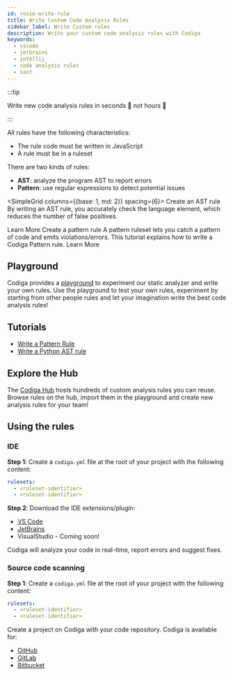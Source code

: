 ```yaml
---
id: rosie-write-rule
title: Write Custom Code Analysis Rules
sidebar_label: Write Custom rules
description: Write your custom code analysis rules with Codiga
keywords:
  - vscode
  - jetbrains
  - intellij
  - code analysis rules
  - sast
---
```


:::tip

Write new code analysis rules in seconds 💨 not hours 🥱

:::

All rules have the following characteristics:

- The rule code must be written in JavaScript
- A rule must be in a ruleset

There are two kinds of rules:

- **AST**: analyze the program AST to report errors
- **Pattern**: use regular expressions to detect potential issues

<SimpleGrid columns={{base: 1, md: 2}} spacing={6}>
<Card>
<Heading size="md" m={0}>Create an AST rule</Heading>
<Text fontSize="sm" m={0} lineHeight="tall" flexGrow={2}>
By writing an AST rule, you accurately check the language element, which reduces the number of false positives.
</Text>

<Link size="sm" variant="primary" href="/docs/rosie/tutorials/analysis-rule-tutorial-python-ast">Learn More</Link>
</Card>
<Card>
<Heading size="md" m={0}>Create a pattern rule</Heading>
<Text fontSize="sm" m={0} lineHeight="tall" flexGrow={2}>
A pattern ruleset lets you catch a pattern of code and emits violations/errors. This tutorial explains how to write a Codiga Pattern rule.
</Text>
<Link size="sm" variant="primary" href="/docs/rosie/tutorials/analysis-rule-tutorial-pattern">
    Learn More
  </Link>
</Card>
</SimpleGrid>

## Playground

Codiga provides a [playground](https://app.codiga.io/hub/playground) to experiment our
static analyzer and write your own rules. Use the playground to test your own rules,
experiment by starting from other people rules and let your imagination write the best
code analysis rules!

## Tutorials

- [Write a Pattern Rule](/docs/rosie/tutorials/analysis-rule-tutorial-pattern)
- [Write a Python AST rule](/docs/rosie/tutorials/analysis-rule-tutorial-python-ast)

## Explore the Hub

The [Codiga Hub](https://app.codiga.io/hub/rulesets) hosts hundreds of custom
analysis rules you can reuse. Browse rules on the hub, import them in the
playground and create new analysis rules for your team!

## Using the rules

### IDE

**Step 1**: Create a `codiga.yml` file at the root of your project with the following content:

```yaml
rulesets:
  - <ruleset-identifier>
  - <ruleset-identifier>
```

**Step 2**: Download the IDE extensions/plugin:

- [VS Code](https://marketplace.visualstudio.com/items?itemName=codiga.vscode-plugin)
- [JetBrains](https://plugins.jetbrains.com/plugin/17969)
- VisualStudio - Coming soon!

Codiga will analyze your code in real-time, report errors and suggest fixes.

### Source code scanning

**Step 1**: Create a `codiga.yml` file at the root of your project with the following content:

```yaml
rulesets:
  - <ruleset-identifier>
  - <ruleset-identifier>
```

Create a project on Codiga with your code repository. Codiga is available for:

- [GitHub](https://github.com/apps/codiga)
- [GitLab](https://app.codiga.io)
- [Bitbucket](https://marketplace.atlassian.com/apps/1222117/codiga?hosting=cloud&tab=overview)
